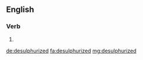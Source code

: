 ==English==

===Verb===
{{head|en}}

# {{en-past of|desulphurize}}

[[de:desulphurized]]
[[fa:desulphurized]]
[[mg:desulphurized]]